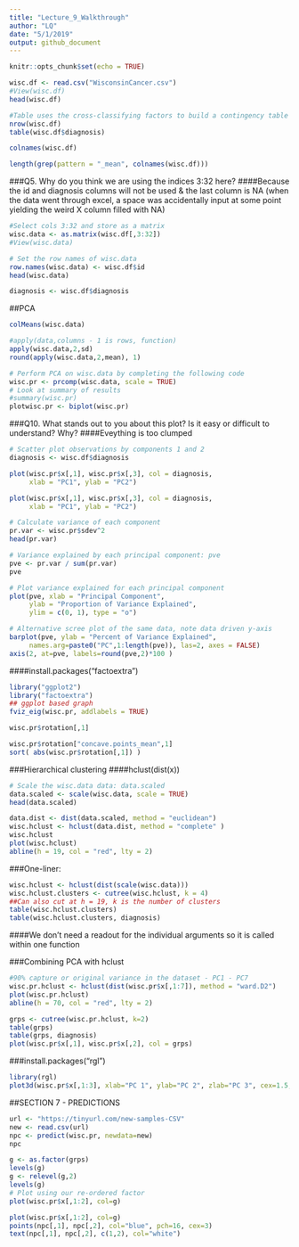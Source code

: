 ```yaml
---
title: "Lecture_9_Walkthrough"
author: "LQ"
date: "5/1/2019"
output: github_document
---
```


```r
knitr::opts_chunk$set(echo = TRUE)
```

```r
wisc.df <- read.csv("WisconsinCancer.csv")
#View(wisc.df)
head(wisc.df)
```

```r
#Table uses the cross-classifying factors to build a contingency table of the counts at each combination of factor levels; $calls the diagnosis column from the dataframe
nrow(wisc.df)
table(wisc.df$diagnosis)

```

```r
colnames(wisc.df)

length(grep(pattern = "_mean", colnames(wisc.df)))


```

###Q5. Why do you think we are using the indices 3:32 here?
####Because the id and diagnosis columns will not be used & the last column is NA (when the data went through excel, a space was accidentally input at some point yielding the weird X column filled with NA)

```r
#Select cols 3:32 and store as a matrix
wisc.data <- as.matrix(wisc.df[,3:32])
#View(wisc.data)
```


```r
# Set the row names of wisc.data
row.names(wisc.data) <- wisc.df$id
head(wisc.data)

diagnosis <- wisc.df$diagnosis
```


##PCA
```r
colMeans(wisc.data)

#apply(data,columns - 1 is rows, function)
apply(wisc.data,2,sd)
round(apply(wisc.data,2,mean), 1)

```


```r
# Perform PCA on wisc.data by completing the following code
wisc.pr <- prcomp(wisc.data, scale = TRUE)
# Look at summary of results
#summary(wisc.pr)
plotwisc.pr <- biplot(wisc.pr)
```


###Q10. What stands out to you about this plot? Is it easy or difficult to understand? Why?
####Eveything is too clumped
```r
# Scatter plot observations by components 1 and 2
diagnosis <- wisc.df$diagnosis

plot(wisc.pr$x[,1], wisc.pr$x[,3], col = diagnosis, 
     xlab = "PC1", ylab = "PC2")

```

```r
plot(wisc.pr$x[,1], wisc.pr$x[,3], col = diagnosis, 
     xlab = "PC1", ylab = "PC2")
```

```r
# Calculate variance of each component
pr.var <- wisc.pr$sdev^2
head(pr.var)

# Variance explained by each principal component: pve
pve <- pr.var / sum(pr.var)
pve

# Plot variance explained for each principal component
plot(pve, xlab = "Principal Component", 
     ylab = "Proportion of Variance Explained", 
     ylim = c(0, 1), type = "o")
```

```r
# Alternative scree plot of the same data, note data driven y-axis
barplot(pve, ylab = "Percent of Variance Explained",
     names.arg=paste0("PC",1:length(pve)), las=2, axes = FALSE)
axis(2, at=pve, labels=round(pve,2)*100 )
```


####install.packages("factoextra")
```r
library("ggplot2")
library("factoextra")
## ggplot based graph
fviz_eig(wisc.pr, addlabels = TRUE)

```


```r
wisc.pr$rotation[,1]
```


```r
wisc.pr$rotation["concave.points_mean",1]
sort( abs(wisc.pr$rotation[,1]) )
```

###Hierarchical clustering
####hclust(dist(x))
```r
# Scale the wisc.data data: data.scaled
data.scaled <- scale(wisc.data, scale = TRUE)
head(data.scaled)

```

```r
data.dist <- dist(data.scaled, method = "euclidean")
wisc.hclust <- hclust(data.dist, method = "complete" )
wisc.hclust
plot(wisc.hclust)
abline(h = 19, col = "red", lty = 2)
```


###One-liner:
```r
wisc.hclust <- hclust(dist(scale(wisc.data)))
wisc.hclust.clusters <- cutree(wisc.hclust, k = 4)
##Can also cut at h = 19, k is the number of clusters
table(wisc.hclust.clusters)
table(wisc.hclust.clusters, diagnosis)
```
####We don't need a readout for the individual arguments so it is called within one function

###Combining PCA with hclust
```r

#90% capture or original variance in the dataset - PC1 - PC7
wisc.pr.hclust <- hclust(dist(wisc.pr$x[,1:7]), method = "ward.D2")
plot(wisc.pr.hclust)
abline(h = 70, col = "red", lty = 2)

```

```r
grps <- cutree(wisc.pr.hclust, k=2)
table(grps)
table(grps, diagnosis)
plot(wisc.pr$x[,1], wisc.pr$x[,2], col = grps)
```
###install.packages("rgl")

```r
library(rgl)
plot3d(wisc.pr$x[,1:3], xlab="PC 1", ylab="PC 2", zlab="PC 3", cex=1.5, size=1, type="s", col=grps)
```

##SECTION 7 - PREDICTIONS
```r
url <- "https://tinyurl.com/new-samples-CSV"
new <- read.csv(url)
npc <- predict(wisc.pr, newdata=new)
npc
```

```r
g <- as.factor(grps)
levels(g)
g <- relevel(g,2)
levels(g)
# Plot using our re-ordered factor 
plot(wisc.pr$x[,1:2], col=g)
```

```r
plot(wisc.pr$x[,1:2], col=g)
points(npc[,1], npc[,2], col="blue", pch=16, cex=3)
text(npc[,1], npc[,2], c(1,2), col="white")
```




